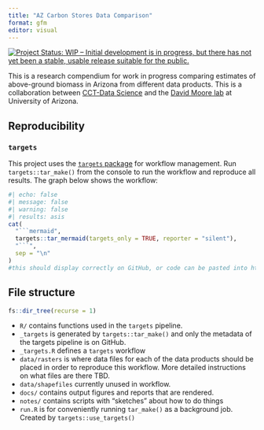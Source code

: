 ```yaml
---
title: "AZ Carbon Stores Data Comparison"
format: gfm
editor: visual
---
```


<!-- README.md is generated from README.qmd. Please edit that file -->

<!-- badges: start -->

[![Project Status: WIP – Initial development is in progress, but there has not yet been a stable, usable release suitable for the public.](https://www.repostatus.org/badges/latest/wip.svg)](https://www.repostatus.org/#wip)

<!-- badges: end -->

This is a research compendium for work in progress comparing estimates of above-ground biomass in Arizona from different data products.
This is a collaboration between [CCT-Data Science](https://datascience.cct.arizona.edu/) and the [David Moore lab](https://djpmoore.tumblr.com/home) at University of Arizona.

## Reproducibility

```{=html}
<!--
### `renv`

This project uses [`renv`](https://rstudio.github.io/renv/articles/renv.html) for package management.
When opening this repo as an RStudio Project for the first time, `renv` should automatically install itself and prompt you to run `renv::restore()` to install all package dependencies.
-->
```
### `targets`

This project uses the [`targets` package](https://docs.ropensci.org/targets/) for workflow management.
Run `targets::tar_make()` from the console to run the workflow and reproduce all results. The graph below shows the workflow:

```r
#| echo: false
#| message: false
#| warning: false
#| results: asis
cat(
  "```mermaid",
  targets::tar_mermaid(targets_only = TRUE, reporter = "silent"),
  "```",
  sep = "\n"
)
#this should display correctly on GitHub, or code can be pasted into https://mermaid.live
```

## File structure

```r
fs::dir_tree(recurse = 1)
```

-   `R/` contains functions used in the `targets` pipeline.
-   `_targets` is generated by `targets::tar_make()` and only the metadata of the targets pipeline is on GitHub.
-   `_targets.R` defines a `targets` workflow
<!-- -   `_targets_packages.R` is generated by `targets::tar_renv()` -->
-   `data/rasters` is where data files for each of the data products should be placed in order to reproduce this workflow.  More detailed instructions on what files are there TBD.
-   `data/shapefiles` currently unused in workflow.
-   `docs/` contains output figures and reports that are rendered.
-   `notes/` contains scripts with "sketches" about how to do things
<!-- -   `renv/` and `renv.lock` are necessary for the `renv` package to work (see above) -->
-   `run.R` is for conveniently running `tar_make()` as a background job. Created by `targets::use_targets()`
